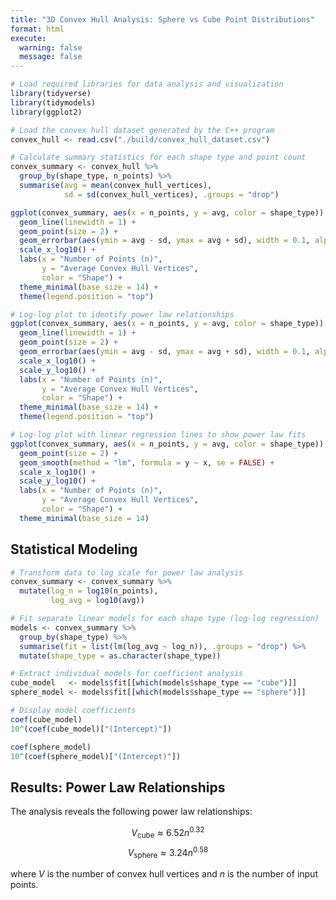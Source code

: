 ```yaml
---
title: "3D Convex Hull Analysis: Sphere vs Cube Point Distributions"
format: html
execute:
  warning: false
  message: false
---
```


```r
# Load required libraries for data analysis and visualization
library(tidyverse)
library(tidymodels)
library(ggplot2)
```

```r
# Load the convex hull dataset generated by the C++ program
convex_hull <- read.csv("./build/convex_hull_dataset.csv")
```

```r
# Calculate summary statistics for each shape type and point count
convex_summary <- convex_hull %>%
  group_by(shape_type, n_points) %>%
  summarise(avg = mean(convex_hull_vertices),
            sd = sd(convex_hull_vertices), .groups = "drop")
```

```r
ggplot(convex_summary, aes(x = n_points, y = avg, color = shape_type)) +
  geom_line(linewidth = 1) +             
  geom_point(size = 2) +          
  geom_errorbar(aes(ymin = avg - sd, ymax = avg + sd), width = 0.1, alpha = 0.5) +
  scale_x_log10() +               
  labs(x = "Number of Points (n)",
       y = "Average Convex Hull Vertices",
       color = "Shape") +
  theme_minimal(base_size = 14) +
  theme(legend.position = "top")

# Log-log plot to identify power law relationships
ggplot(convex_summary, aes(x = n_points, y = avg, color = shape_type)) +
  geom_line(linewidth = 1) +             
  geom_point(size = 2) +          
  geom_errorbar(aes(ymin = avg - sd, ymax = avg + sd), width = 0.1, alpha = 0.5) +
  scale_x_log10() +               
  scale_y_log10() +             
  labs(x = "Number of Points (n)",
       y = "Average Convex Hull Vertices",
       color = "Shape") +
  theme_minimal(base_size = 14) +
  theme(legend.position = "top")
```



```r
# Log-log plot with linear regression lines to show power law fits
ggplot(convex_summary, aes(x = n_points, y = avg, color = shape_type)) +
  geom_point(size = 2) +
  geom_smooth(method = "lm", formula = y ~ x, se = FALSE) +
  scale_x_log10() +
  scale_y_log10() +
  labs(x = "Number of Points (n)",
       y = "Average Convex Hull Vertices",
       color = "Shape") +
  theme_minimal(base_size = 14)
```

## Statistical Modeling

```r
# Transform data to log scale for power law analysis
convex_summary <- convex_summary %>%
  mutate(log_n = log10(n_points),
         log_avg = log10(avg))

# Fit separate linear models for each shape type (log-log regression)
models <- convex_summary %>%
  group_by(shape_type) %>%
  summarise(fit = list(lm(log_avg ~ log_n)), .groups = "drop") %>%
  mutate(shape_type = as.character(shape_type))

# Extract individual models for coefficient analysis
cube_model   <- models$fit[[which(models$shape_type == "cube")]]
sphere_model <- models$fit[[which(models$shape_type == "sphere")]]

# Display model coefficients
coef(cube_model)
10^(coef(cube_model)["(Intercept)"])

coef(sphere_model)
10^(coef(sphere_model)["(Intercept)"])
```
## Results: Power Law Relationships

The analysis reveals the following power law relationships:

$$
V_{\text{cube}} \approx 6.52 n^{0.32}
$$
$$
V_{\text{sphere}} \approx 3.24 n^{0.58}
$$

where $V$ is the number of convex hull vertices and $n$ is the number of input points.

